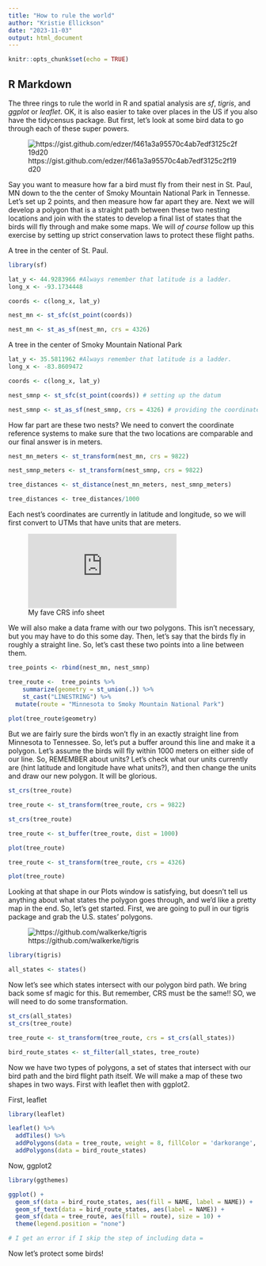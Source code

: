 ---
title: "How to rule the world"
author: "Kristie Ellickson"
date: "2023-11-03"
output: html_document
---

```{r setup, include=FALSE}
knitr::opts_chunk$set(echo = TRUE)
```

## R Markdown

The three rings to rule the world in R and spatial analysis are *sf*, *tigris*, and *ggplot* or *leaflet*. OK, it is also easier to take over places in the US if you also have the tidycensus package. But first, let's look at some bird data to go through each of these super powers.

![https://gist.github.com/edzer/f461a3a95570c4ab7edf3125c2f19d20](https://user-images.githubusercontent.com/520851/34849243-0972e474-f722-11e7-9a3d-2d4bf5075835.png)

Say you want to measure how far a bird must fly from their nest in St. Paul, MN down to the the center of Smoky Mountain National Park in Tennesse. Let's set up 2 points, and then measure how far apart they are. Next we will develop a polygon that is a straight path between these two nesting locations and join with the states to develop a final list of states that the birds will fly through and make some maps. We will *of course* follow up this exercise by setting up strict conservation laws to protect these flight paths.

A tree in the center of St. Paul.

```{r, tree 1}
library(sf)

lat_y <- 44.9283966 #Always remember that latitude is a ladder.
long_x <- -93.1734448

coords <- c(long_x, lat_y)

nest_mn <- st_sfc(st_point(coords))

nest_mn <- st_as_sf(nest_mn, crs = 4326)
```

A tree in the center of Smoky Mountain National Park

```{r, tree 2}

lat_y <- 35.5811962 #Always remember that latitude is a ladder.
long_x <- -83.8609472

coords <- c(long_x, lat_y)

nest_smnp <- st_sfc(st_point(coords)) # setting up the datum

nest_smnp <- st_as_sf(nest_smnp, crs = 4326) # providing the coordinate reference system
```


How far part are these two nests? We need to convert the coordinate reference systems to make sure that the two locations are comparable and our final answer is in meters.

```{r, distances}
nest_mn_meters <- st_transform(nest_mn, crs = 9822)

nest_smnp_meters <- st_transform(nest_smnp, crs = 9822)

tree_distances <- st_distance(nest_mn_meters, nest_smnp_meters)

tree_distances <- tree_distances/1000

```

Each nest's coordinates are currently in latitude and longitude, so we will first convert to UTMs that have units that are meters.

![My fave CRS info sheet](https://www.nceas.ucsb.edu/sites/default/files/2020-04/OverviewCoordinateReferenceSystems.pdf)

We will also make a data frame with our two polygons. This isn't necessary, but you may have to do this some day. Then, let's say that the birds fly in roughly a straight line. So, let's cast these two points into a line between them. 


```{r, tree connecting line}

tree_points <- rbind(nest_mn, nest_smnp)

tree_route <-  tree_points %>%
    summarize(geometry = st_union(.)) %>%
    st_cast("LINESTRING") %>%
  mutate(route = "Minnesota to Smoky Mountain National Park")
    
plot(tree_route$geometry)

```


But we are fairly sure the birds won't fly in an exactly straight line from Minnesota to Tennessee. So, let's put a buffer around this line and make it a polygon. Let's assume the birds will fly within 1000 meters on either side of our line. So, REMEMBER about units? Let's check what our units currently are (hint latitude and longitude have what units?), and then change the units and draw our new polygon. It will be glorious.


```{r, transform}

st_crs(tree_route)

tree_route <- st_transform(tree_route, crs = 9822)

st_crs(tree_route)

tree_route <- st_buffer(tree_route, dist = 1000)

plot(tree_route)

tree_route <- st_transform(tree_route, crs = 4326)

plot(tree_route)

```


Looking at that shape in our Plots window is satisfying, but doesn't tell us anything about what states the polygon goes through, and we'd like a pretty map in the end. So, let's get started. First, we are going to pull in our tigris package and grab the U.S. states' polygons.

![https://github.com/walkerke/tigris](https://github.com/walkerke/tigris/raw/master/tools/readme/tigris_sticker.png)

```{r, grab us states}

library(tigris)

all_states <- states()


```


Now let's see which states intersect with our polygon bird path. We bring back some sf magic for this. But remember, CRS must be the same!! SO, we will need to do some transformation.

```{r, buffer and states}

st_crs(all_states)
st_crs(tree_route)

tree_route <- st_transform(tree_route, crs = st_crs(all_states))

bird_route_states <- st_filter(all_states, tree_route)

```

Now we have two types of polygons, a set of states that intersect with our bird path and the bird flight path itself. We will make a map of these two shapes in two ways. First with leaflet then with ggplot2.

First, leaflet
```{r, leaflet map}

library(leaflet)

leaflet() %>% 
  addTiles() %>% 
  addPolygons(data = tree_route, weight = 8, fillColor = 'darkorange', color = 'darkorange') %>%
  addPolygons(data = bird_route_states)
```

Now, ggplot2
```{r, ggplot2 map}

library(ggthemes)

ggplot() +
  geom_sf(data = bird_route_states, aes(fill = NAME, label = NAME)) +
  geom_sf_text(data = bird_route_states, aes(label = NAME)) +
  geom_sf(data = tree_route, aes(fill = route), size = 10) +
  theme(legend.position = "none")

# I get an error if I skip the step of including data =

```

Now let's protect some birds!